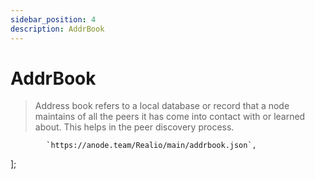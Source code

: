 ```yaml
---
sidebar_position: 4
description: AddrBook
---
```


# AddrBook

> Address book refers to a local database or record that a node maintains of all the peers it has come into contact with or learned about. This helps in the peer discovery process.



            `https://anode.team/Realio/main/addrbook.json`,
];



<SelectPaste endpoints={endpoints} codeTemplate={addrBook} home={home} binary={binary} tip="Click on any endpoint to paste it into the code block." />